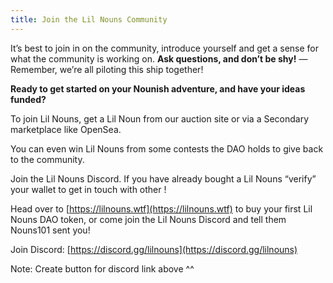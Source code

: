 ```yaml
---
title: Join the Lil Nouns Community
---
```


It’s best to join in on the community, introduce yourself and get a sense for what the community is working on. **Ask questions, and don’t be shy!** — Remember, we’re all piloting this ship together!

**Ready to get started on your Nounish adventure, and have your ideas funded?**

To join Lil Nouns, get a Lil Noun from our auction site or via a Secondary marketplace like OpenSea.

You can even win Lil Nouns from some contests the DAO holds to give back to the community.

Join the Lil Nouns Discord. If you have already bought a Lil Nouns “verify” your wallet to get in touch with other <Nutshell children="holders" glossaryEntry="content/glossary/holder.mdx" />!

Head over to [https://lilnouns.wtf](https://lilnouns.wtf) to buy your first Lil Nouns DAO token, or come join the Lil Nouns Discord and tell them Nouns101 sent you!

Join Discord: [https://discord.gg/lilnouns](https://discord.gg/lilnouns)

Note: Create button for discord link above ^^

